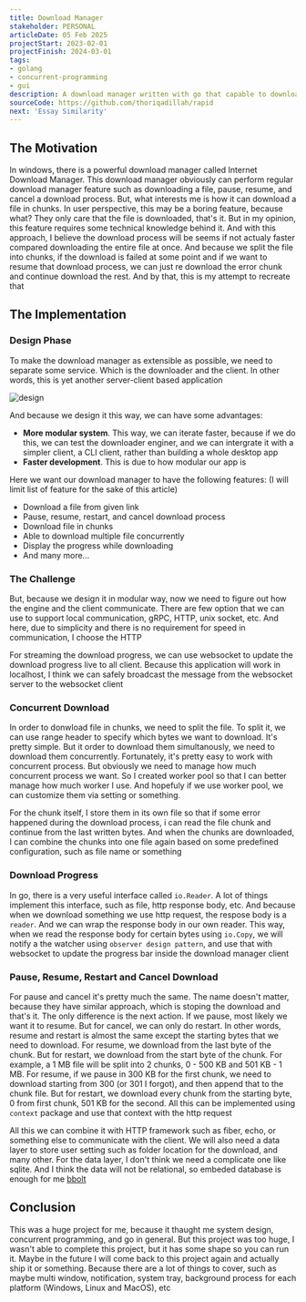 ```yaml
---
title: Download Manager
stakeholder: PERSONAL
articleDate: 05 Feb 2025
projectStart: 2023-02-01
projectFinish: 2024-03-01
tags: 
- golang
- concurrent-programming
- gui
description: A download manager written with go that capable to download file in chunks. Resulting more performant download process
sourceCode: https://github.com/thoriqadillah/rapid
next: 'Essay Similarity'
---
```


## The Motivation
In windows, there is a powerful download manager called Internet Download Manager. This download manager obviously can perform regular download manager feature such as downloading a file, pause, resume, and cancel a download process. But, what interests me is how it can download a file in chunks. In user perspective, this may be a boring feature, because what? They only care that the file is downloaded, that's it. But in my opinion, this feature requires some technical knowledge behind it. And with this approach, I believe the download process will be seems if not actualy faster compared downloading the entire file at once. And because we split the file into chunks, if the download is failed at some point and if we want to resume that download process, we can just re download the error chunk and continue download the rest. And by that, this is my attempt to recreate that

## The Implementation
### Design Phase
To make the download manager as extensible as possible, we need to separate some service. Which is the downloader and the client. In other words, this is yet another server-client based application

![design](/article-assets/design-rapid.svg)

And because we design it this way, we can have some advantages:
-  **More modular system**. This way, we can iterate faster, because if we do this, we can test the downloader enginer, and we can intergrate it with a simpler client, a CLI client, rather than building a whole desktop app
-  **Faster development**. This is due to how modular our app is

Here we want our download manager to have the following features: (I will limit list of feature for the sake of this article)
-  Download a file from given link
-  Pause, resume, restart, and cancel download process
-  Download file in chunks
-  Able to download multiple file concurrently
-  Display the progress while downloading
-  And many more...

### The Challenge
But, because we design it in modular way, now we need to figure out how the engine and the client communicate. There are few option that we can use to support local communication, gRPC, HTTP, unix socket, etc. And here, due to simplicity and there is no requirement for speed in communication, I choose the HTTP

For streaming the download progress, we can use websocket to update the download progress live to all client. Because this application will work in localhost, I think we can safely broadcast the message from the websocket server to the websocket client

### Concurrent Download
In order to donwload file in chunks, we need to split the file. To split it, we can use range header to specify which bytes we want to download. It's pretty simple. But it order to download them simultanously, we need to download them concurrently. Fortunately, it's pretty easy to work with concurrent process. But obviously we need to manage how much concurrent process we want. So I created worker pool so that I can better manage how much worker I use. And hopefuly if we use worker pool, we can customize them via setting or something.

For the chunk itself, I store them in its own file so that if some error happened during the download process, i can read the file chunk and continue from the last written bytes. And when the chunks are downloaded, I can combine the chunks into one file again based on some predefined configuration, such as file name or something

### Download Progress
In go, there is a very useful interface called `io.Reader`. A lot of things implement this interface, such as file, http response body, etc. And because when we download something we use http request, the respose body is a `reader`. And we can wrap the response body in our own reader. This way, when we read the response body for certain bytes using `io.Copy`, we will notify a the watcher using `observer design pattern`, and use that with websocket to update the progress bar inside the download manager client

### Pause, Resume, Restart and Cancel Download
For pause and cancel it's pretty much the same. The name doesn't matter, because they have similar approach, which is stoping the download and that's it. The only difference is the next action. If we pause, most likely we want it to resume. But for cancel, we can only do restart. In other words, resume and restart is almost the same except the starting bytes that we need to download. For resume, we download from the last byte of the chunk. But for restart, we download from the start byte of the chunk. For example, a 1 MB file will be split into 2 chunks, 0 - 500 KB and 501 KB - 1 MB. For resume, if we pause in 300 KB for the first chunk, we need to download starting from 300 (or 301 I forgot), and then append that to the chunk file. But for restart, we download every chunk from the starting byte, 0 from first chunk, 501 KB for the second. All this can be implemented using `context` package and use that context with the http request

All this we can combine it with HTTP framework such as fiber, echo, or something else to communicate with the client. We will also need a data layer to store user setting such as folder location for the download, and many other. For the data layer, I don't think we need a complicate one like sqlite. And I think the data will not be relational, so embeded database is enough for me [bbolt](https://github.com/etcd-io/bbolt)

## Conclusion
This was a huge project for me, because it thaught me system design, concurrent programming, and go in general. But this project was too huge, I wasn't able to complete this project, but it has some shape so you can run it. Maybe in the future I will come back to this project again and actually ship it or something. Because there are a lot of things to cover, such as maybe multi window, notification, system tray, background process for each platform (Windows, Linux and MacOS), etc
